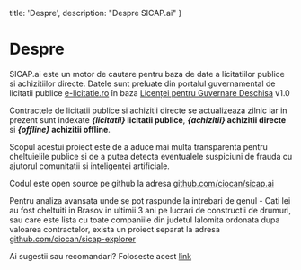 
  title: 'Despre',
  description: "Despre SICAP.ai"
}



# Despre

SICAP.ai este un motor de cautare pentru baza de date a licitatiilor publice si achizitiilor directe.
Datele sunt preluate din portalul guvernamental de licitatii publice [e-licitatie.ro](https://www.e-licitatie.ro/) în baza [Licenței pentru Guvernare Deschisa](https://data.gov.ro/base/images/logoinst/OGL-ROU-1.0.pdf) v1.0 

Contractele de licitatii publice si achizitii directe se actualizeaza zilnic iar in prezent sunt indexate **_{licitatii}_ licitatii publice**, **_{achizitii}_ achizitii directe** si **_{offline}_ achizitii offline**.

Scopul acestui proiect este de a aduce mai multa transparenta pentru cheltuielile publice si de a putea detecta eventualele suspiciuni de frauda cu ajutorul comunitatii si inteligentei artificiale.

Codul este open source pe github la adresa
[github.com/ciocan/sicap.ai](https://github.com/ciocan/sicap.ai)

Pentru analiza avansata unde se pot raspunde la intrebari de genul - Cati lei au fost cheltuiti in Brasov in ultimii 3 ani pe lucrari de constructii de drumuri, sau care este lista cu toate companiile din judetul Ialomita ordonata dupa valoarea contractelor,
exista un proiect separat la adresa [github.com/ciocan/sicap-explorer](https://github.com/ciocan/sicap-explorer)

Ai sugestii sau recomandari? Foloseste acest [link](https://github.com/ciocan/sicap.ai/issues)